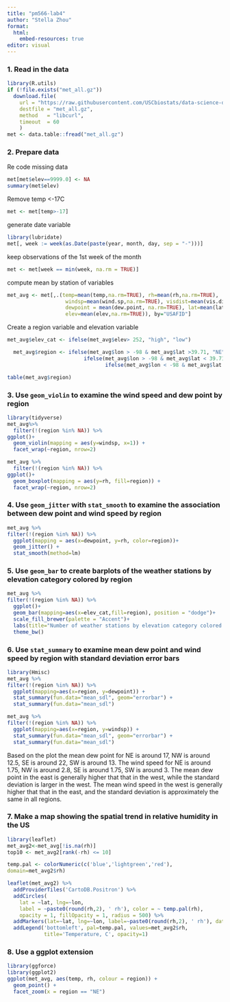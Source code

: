 ```yaml
---
title: "pm566-lab4"
author: "Stella Zhou"
format: 
  html:
    embed-resources: true
editor: visual
---
```


### **1. Read in the data**

```r
library(R.utils)
if (!file.exists("met_all.gz"))
  download.file(
    url = "https://raw.githubusercontent.com/USCbiostats/data-science-data/master/02_met/met_all.gz",
    destfile = "met_all.gz",
    method   = "libcurl",
    timeout  = 60
    )
met <- data.table::fread("met_all.gz")
```

### 2. Prepare data

Re code missing data

```r
met[met$elev==9999.0] <- NA
summary(met$elev)
```

Remove temp \<-17C

```r
met <- met[temp>-17]
```

generate date variable

```r
library(lubridate)
met[, week := week(as.Date(paste(year, month, day, sep = "-")))]
```

keep observations of the 1st week of the month

```r
met <- met[week == min(week, na.rm = TRUE)]
```

compute mean by station of variables

```r
met_avg <- met[,.(temp=mean(temp,na.rm=TRUE), rh=mean(rh,na.rm=TRUE), 
                   windsp=mean(wind.sp,na.rm=TRUE), visdist=mean(vis.dist,na.rm=TRUE), 
                   dewpoint = mean(dew.point, na.rm=TRUE), lat=mean(lat), lon=mean(lon), 
                   elev=mean(elev,na.rm=TRUE)), by="USAFID"]
```

Create a region variable and elevation variable

```r
met_avg$elev_cat <- ifelse(met_avg$elev> 252, "high", "low")

  met_avg$region <- ifelse(met_avg$lon > -98 & met_avg$lat >39.71, "NE",
                         ifelse(met_avg$lon > -98 & met_avg$lat < 39.71, "SE",
                                ifelse(met_avg$lon < -98 & met_avg$lat >39.71, "NW", "SW")))

table(met_avg$region)
```

### **3. Use `geom_violin` to examine the wind speed and dew point by region**

```r
library(tidyverse)
met_avg%>%
  filter(!(region %in% NA)) %>%
ggplot()+
  geom_violin(mapping = aes(y=windsp, x=1)) +
  facet_wrap(~region, nrow=2)
```

```r
met_avg %>%
  filter(!(region %in% NA)) %>%
ggplot()+
  geom_boxplot(mapping = aes(y=rh, fill=region)) +
  facet_wrap(~region, nrow=2)
```

### **4. Use `geom_jitter` with `stat_smooth` to examine the association between dew point and wind speed by region**

```r
met_avg %>%
filter(!(region %in% NA)) %>%
  ggplot(mapping = aes(x=dewpoint, y=rh, color=region))+
  geom_jitter() + 
  stat_smooth(method=lm)

```

### **5. Use `geom_bar` to create barplots of the weather stations by elevation category colored by region**

```r
met_avg %>%
filter(!(region %in% NA)) %>%
  ggplot()+
  geom_bar(mapping=aes(x=elev_cat,fill=region), position = "dodge")+
  scale_fill_brewer(palette = "Accent")+
  labs(title="Number of weather stations by elevation category colored by region", x="Elevation Category", y= "Count")+
  theme_bw()
```

### **6. Use `stat_summary` to examine mean dew point and wind speed by region with standard deviation error bars**

```r
library(Hmisc)
met_avg %>%
filter(!(region %in% NA)) %>%
  ggplot(mapping=aes(x=region, y=dewpoint)) +
  stat_summary(fun.data="mean_sdl", geom="errorbar") +
  stat_summary(fun.data="mean_sdl")

met_avg %>%
filter(!(region %in% NA)) %>%
  ggplot(mapping=aes(x=region, y=windsp)) +
  stat_summary(fun.data="mean_sdl", geom="errorbar") +
  stat_summary(fun.data="mean_sdl")

```

Based on the plot the mean dew point for NE is around 17, NW is around 12.5, SE is around 22, SW is around 13. The wind speed for NE is around 1.75, NW is around 2.8, SE is around 1.75, SW is around 3. The mean dew point in the east is generally higher that that in the west, while the standard deviation is larger in the west. The mean wind speed in the west is generally higher that that in the east, and the standard deviation is approximately the same in all regions.

### **7. Make a map showing the spatial trend in relative humidity in the US**

```r
library(leaflet)
met_avg2<-met_avg[!is.na(rh)]
top10 <- met_avg2[rank(-rh) <= 10]

temp.pal <- colorNumeric(c('blue','lightgreen','red'),
domain=met_avg2$rh)

leaflet(met_avg2) %>%
  addProviderTiles('CartoDB.Positron') %>%
  addCircles(
    lat = ~lat, lng=~lon,
    label = ~paste0(round(rh,2), ' rh'), color = ~ temp.pal(rh),
    opacity = 1, fillOpacity = 1, radius = 500) %>%
  addMarkers(lat=~lat, lng=~lon, label=~paste0(round(rh,2), ' rh'), data = top10) %>%
  addLegend('bottomleft', pal=temp.pal, values=met_avg2$rh,
            title='Temperature, C', opacity=1)
```

### **8. Use a ggplot extension**

```r
library(ggforce)
library(ggplot2)
ggplot(met_avg, aes(temp, rh, colour = region)) +
  geom_point() +
  facet_zoom(x = region == "NE")
```

```{}
```
